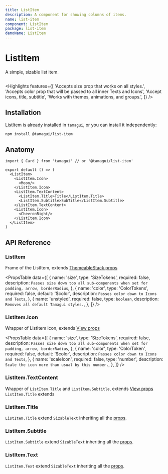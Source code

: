 ```yaml
---
title: ListItem
description: A component for showing columns of items.
name: list-item
component: ListItem
package: list-item
demoName: ListItem
---
```


# ListItem

<Description>A simple, sizable list item.</Description>

<HeroContainer>
  <ListItemDemo />
</HeroContainer>

```tsx hero template=ListItem

```

<Highlights
  features={[
    'Accepts size prop that works on all styles.',
    'Accepts color prop that will be passed to all inner Texts and Icons',
    'Accept icons, title, subtitle',
    'Works with themes, animations, and groups.',
  ]}
/>

## Installation

ListItem is already installed in `tamagui`, or you can install it independently:

```bash
npm install @tamagui/list-item
```

## Anatomy

```tsx
import { Card } from 'tamagui' // or '@tamagui/list-item'

export default () => (
  <ListItem>
    <ListItem.Icon>
      <Moon/>
    </ListItem.Icon>
    <ListItem.TextContent>
      <ListItem.Title>Title</ListItem.Title>
      <ListItem.Subtitle>SubTitle</ListItem.Subtitle>
    </ListItem.TextContent>
    <ListItem.Icon>
      <ChevronRight/>
    </ListItem.Icon>
  </ListItem>
)
```

## API Reference

### ListItem

Frame of the ListItem, extends
[ThemeableStack props](/docs/components/stacks#themeablestack)

<PropsTable
  data={[
    {
      name: 'size',
      type: 'SizeTokens',
      required: false,
      description: `Passes size down too all sub-components when set for padding, arrow, borderRadius`,
    },
    {
      name: 'color',
      type: 'ColorTokens',
      required: false,
      default: '$color',
      description: `Passes color down to Icons and Texts`,
    },
    {
      name: 'unstyled',
      required: false,
      type: `boolean`,
      description: `Removes all default Tamagui styles.`,
    },
  ]}
/>

### ListItem.Icon

Wrapper of ListItem icon, extends [View props](/docs/core/stack-and-text#props)

<PropsTable
  data={[
    {
      name: 'size',
      type: 'SizeTokens',
      required: false,
      description: `Passes size down too all sub-components when set for padding, arrow, borderRadius`,
    },
    {
      name: 'color',
      type: 'ColorToken',
      required: false,
      default: '$color',
      description: `Passes color down to Icons and Texts`,
    },
    {
      name: 'scaleIcon',
      required: false,
      type: 'number',
      description: `Scale the icon more than usual by this number.`,
    },
  ]}
/>

### ListItem.TextContent

Wrapper of `ListItem.Title` and `ListItem.Subtitle`, extends
[View props](/docs/core/stack-and-text#props) `ListItem.Title` extends

### ListItem.Title

`ListItem.Title` extend `SizableText` inheriting all the
[props](/docs/components/text#sizabletext).

### ListItem.Subtitle

`ListItem.Subtitle` extend `SizableText` inheriting all the
[props](/docs/components/text#sizabletext).

### ListItem.Text

`ListItem.Text` extend `SizableText` inheriting all the
[props](/docs/components/text#sizabletext).

